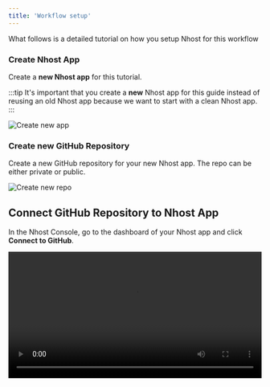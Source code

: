 ```yaml
---
title: 'Workflow setup'
---
```


What follows is a detailed tutorial on how you setup Nhost for this workflow

### Create Nhost App

Create a **new Nhost app** for this tutorial.

:::tip
It's important that you create a **new** Nhost app for this guide instead of reusing an old Nhost app because we want to start with a clean Nhost app.
:::

![Create new app](/img/cli-workflow/create-app.png)

### Create new GitHub Repository

Create a new GitHub repository for your new Nhost app. The repo can be either private or public.

![Create new repo](/img/cli-workflow/create-repo.png)

## Connect GitHub Repository to Nhost App

In the Nhost Console, go to the dashboard of your Nhost app and click **Connect to GitHub**.

<video src="/videos/cli-workflow/connect-github-repo.mp4" width="100%" controls />
